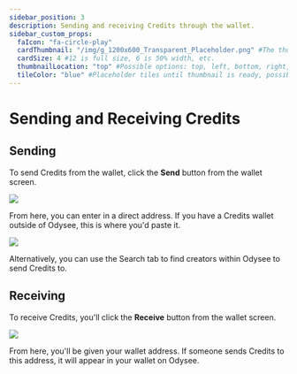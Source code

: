 ```yaml
---
sidebar_position: 3
description: Sending and receiving Credits through the wallet.
sidebar_custom_props:
  faIcon: "fa-circle-play"
  cardThumbnail: "/img/g_1200x600_Transparent_Placeholder.png" #The thumbnail on the category card.
  cardSize: 4 #12 is full size, 6 is 50% width, etc.
  thumbnailLocation: "top" #Possible options: top, left, bottom, right, none
  tileColor: "blue" #Placeholder tiles until thumbnail is ready, possible options: blue, cream, darkpurple, lightpurple, mauve, orange, pink, none
---
```


# Sending and Receiving Credits

## Sending

To send Credits from the wallet, click the **Send** button from the wallet screen.

![](/img/en/category-wallet5.png)

From here, you can enter in a direct address. If you have a Credits wallet outside of Odysee, this is where you'd paste it.

![](/img/en/category-wallet6.png)

Alternatively, you can use the Search tab to find creators within Odysee to send Credits to.

## Receiving

To receive Credits, you'll click the **Receive** button from the wallet screen.

![](/img/en/category-wallet7.png)

From here, you'll be given your wallet address. If someone sends Credits to this address, it will appear in your wallet on Odysee.
